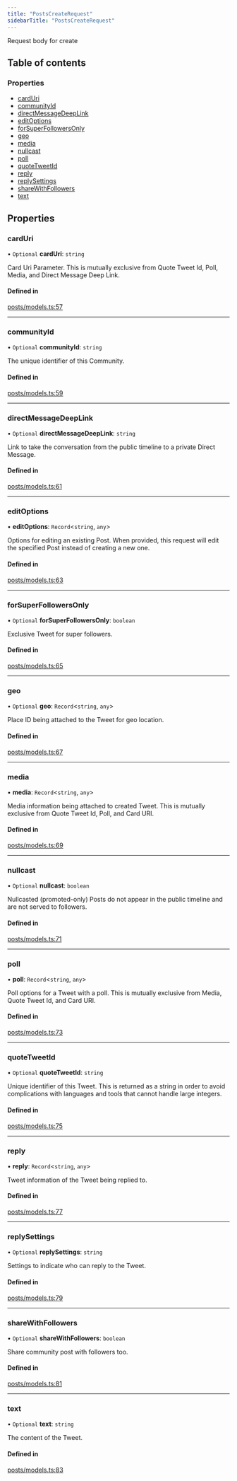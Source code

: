 ```yaml
---
title: "PostsCreateRequest"
sidebarTitle: "PostsCreateRequest"
---
```


Request body for create

## Table of contents

### Properties

- [cardUri](/xdks/typescript/reference/interfaces/PostsCreateRequest#carduri)
- [communityId](/xdks/typescript/reference/interfaces/PostsCreateRequest#communityid)
- [directMessageDeepLink](/xdks/typescript/reference/interfaces/PostsCreateRequest#directmessagedeeplink)
- [editOptions](/xdks/typescript/reference/interfaces/PostsCreateRequest#editoptions)
- [forSuperFollowersOnly](/xdks/typescript/reference/interfaces/PostsCreateRequest#forsuperfollowersonly)
- [geo](/xdks/typescript/reference/interfaces/PostsCreateRequest#geo)
- [media](/xdks/typescript/reference/interfaces/PostsCreateRequest#media)
- [nullcast](/xdks/typescript/reference/interfaces/PostsCreateRequest#nullcast)
- [poll](/xdks/typescript/reference/interfaces/PostsCreateRequest#poll)
- [quoteTweetId](/xdks/typescript/reference/interfaces/PostsCreateRequest#quotetweetid)
- [reply](/xdks/typescript/reference/interfaces/PostsCreateRequest#reply)
- [replySettings](/xdks/typescript/reference/interfaces/PostsCreateRequest#replysettings)
- [shareWithFollowers](/xdks/typescript/reference/interfaces/PostsCreateRequest#sharewithfollowers)
- [text](/xdks/typescript/reference/interfaces/PostsCreateRequest#text)

## Properties

### cardUri

• `Optional` **cardUri**: `string`

Card Uri Parameter. This is mutually exclusive from Quote Tweet Id, Poll, Media, and Direct Message Deep Link.

#### Defined in

[posts/models.ts:57](https://github.com/xdevplatform/xdk/blob/298ca9350d035e40e7c8ee0753c50052819a41e2/xdk/typescript/src/posts/models.ts#L57)

___

### communityId

• `Optional` **communityId**: `string`

The unique identifier of this Community.

#### Defined in

[posts/models.ts:59](https://github.com/xdevplatform/xdk/blob/298ca9350d035e40e7c8ee0753c50052819a41e2/xdk/typescript/src/posts/models.ts#L59)

___

### directMessageDeepLink

• `Optional` **directMessageDeepLink**: `string`

Link to take the conversation from the public timeline to a private Direct Message.

#### Defined in

[posts/models.ts:61](https://github.com/xdevplatform/xdk/blob/298ca9350d035e40e7c8ee0753c50052819a41e2/xdk/typescript/src/posts/models.ts#L61)

___

### editOptions

• **editOptions**: `Record`\<`string`, `any`\>

Options for editing an existing Post. When provided, this request will edit the specified Post instead of creating a new one.

#### Defined in

[posts/models.ts:63](https://github.com/xdevplatform/xdk/blob/298ca9350d035e40e7c8ee0753c50052819a41e2/xdk/typescript/src/posts/models.ts#L63)

___

### forSuperFollowersOnly

• `Optional` **forSuperFollowersOnly**: `boolean`

Exclusive Tweet for super followers.

#### Defined in

[posts/models.ts:65](https://github.com/xdevplatform/xdk/blob/298ca9350d035e40e7c8ee0753c50052819a41e2/xdk/typescript/src/posts/models.ts#L65)

___

### geo

• `Optional` **geo**: `Record`\<`string`, `any`\>

Place ID being attached to the Tweet for geo location.

#### Defined in

[posts/models.ts:67](https://github.com/xdevplatform/xdk/blob/298ca9350d035e40e7c8ee0753c50052819a41e2/xdk/typescript/src/posts/models.ts#L67)

___

### media

• **media**: `Record`\<`string`, `any`\>

Media information being attached to created Tweet. This is mutually exclusive from Quote Tweet Id, Poll, and Card URI.

#### Defined in

[posts/models.ts:69](https://github.com/xdevplatform/xdk/blob/298ca9350d035e40e7c8ee0753c50052819a41e2/xdk/typescript/src/posts/models.ts#L69)

___

### nullcast

• `Optional` **nullcast**: `boolean`

Nullcasted (promoted-only) Posts do not appear in the public timeline and are not served to followers.

#### Defined in

[posts/models.ts:71](https://github.com/xdevplatform/xdk/blob/298ca9350d035e40e7c8ee0753c50052819a41e2/xdk/typescript/src/posts/models.ts#L71)

___

### poll

• **poll**: `Record`\<`string`, `any`\>

Poll options for a Tweet with a poll. This is mutually exclusive from Media, Quote Tweet Id, and Card URI.

#### Defined in

[posts/models.ts:73](https://github.com/xdevplatform/xdk/blob/298ca9350d035e40e7c8ee0753c50052819a41e2/xdk/typescript/src/posts/models.ts#L73)

___

### quoteTweetId

• `Optional` **quoteTweetId**: `string`

Unique identifier of this Tweet. This is returned as a string in order to avoid complications with languages and tools that cannot handle large integers.

#### Defined in

[posts/models.ts:75](https://github.com/xdevplatform/xdk/blob/298ca9350d035e40e7c8ee0753c50052819a41e2/xdk/typescript/src/posts/models.ts#L75)

___

### reply

• **reply**: `Record`\<`string`, `any`\>

Tweet information of the Tweet being replied to.

#### Defined in

[posts/models.ts:77](https://github.com/xdevplatform/xdk/blob/298ca9350d035e40e7c8ee0753c50052819a41e2/xdk/typescript/src/posts/models.ts#L77)

___

### replySettings

• `Optional` **replySettings**: `string`

Settings to indicate who can reply to the Tweet.

#### Defined in

[posts/models.ts:79](https://github.com/xdevplatform/xdk/blob/298ca9350d035e40e7c8ee0753c50052819a41e2/xdk/typescript/src/posts/models.ts#L79)

___

### shareWithFollowers

• `Optional` **shareWithFollowers**: `boolean`

Share community post with followers too.

#### Defined in

[posts/models.ts:81](https://github.com/xdevplatform/xdk/blob/298ca9350d035e40e7c8ee0753c50052819a41e2/xdk/typescript/src/posts/models.ts#L81)

___

### text

• `Optional` **text**: `string`

The content of the Tweet.

#### Defined in

[posts/models.ts:83](https://github.com/xdevplatform/xdk/blob/298ca9350d035e40e7c8ee0753c50052819a41e2/xdk/typescript/src/posts/models.ts#L83)
